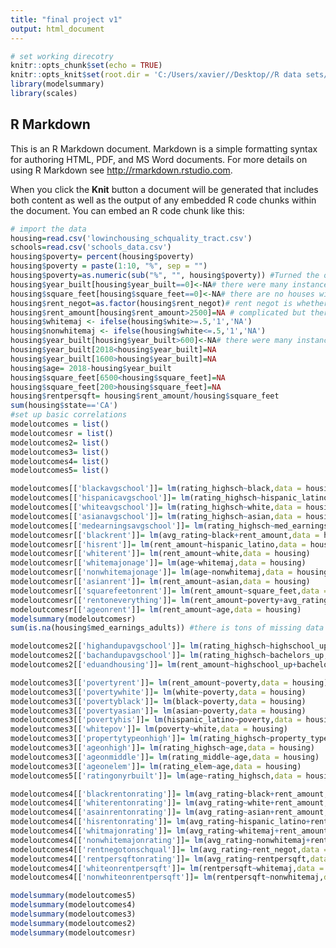 ---
title: "final project v1"
output: html_document
---

```{r setup, include=FALSE}
# set working direcotry
knitr::opts_chunk$set(echo = TRUE)
knitr::opts_knit$set(root.dir = 'C:/Users/xavier//Desktop//R data sets/')
library(modelsummary)
library(scales)
```

## R Markdown

This is an R Markdown document. Markdown is a simple formatting syntax for authoring HTML, PDF, and MS Word documents. For more details on using R Markdown see <http://rmarkdown.rstudio.com>.

When you click the **Knit** button a document will be generated that includes both content as well as the output of any embedded R code chunks within the document. You can embed an R code chunk like this:

```{r}
# import the data 
housing=read.csv('lowinchousing_schquality_tract.csv')
schools=read.csv('schools_data.csv')
housing$poverty= percent(housing$poverty)
housing$poverty = paste(1:10, "%", sep = "") 
housing$poverty=as.numeric(sub("%", "", housing$poverty)) #Turned the original 'poverty variable' into a  
housing$year_built[housing$year_built==0]<-NA# there were many instances where the year of the building would be 0 therefore it would be reasonable to say that it would be missing data rather than houses that were built in the year 0.
housing$square_feet[housing$square_feet==0]<-NA# there are no houses with 0 sqft therefore it must be NA
housing$rent_negot=as.factor(housing$rent_negot)# rent negot is whether or not the rent was negotiated as such it is a factor not a int.
housing$rent_amount[housing$rent_amount>2500]=NA # complicated but there were some houses where the payment was around 10k but obv if you are on section 8 which this data set is exclusively made up of then you wont qualify for section 8 under that area.
housing$whitemaj <- ifelse(housing$white>=.5,'1','NA')
housing$nonwhitemaj <- ifelse(housing$white<=.5,'1','NA')
housing$year_built[housing$year_built>600]<-NA# there were many instances where the year of the building would be 0 therefore it would be reasonable to say that it would be missing data rather than houses that were built in the year 0.
housing$year_built[2018<housing$year_built]=NA
housing$year_built[1600>housing$year_built]=NA
housing$age= 2018-housing$year_built
housing$square_feet[6500<housing$square_feet]=NA
housing$square_feet[200>housing$square_feet]=NA
housing$rentpersqft= housing$rent_amount/housing$square_feet
sum(housing$state=='CA') 
#set up basic correlations
modeloutcomes = list()
modeloutcomesr = list()
modeloutcomes2= list()
modeloutcomes3= list()
modeloutcomes4= list()
modeloutcomes5= list()

modeloutcomes[['blackavgschool']]= lm(rating_highsch~black,data = housing)
modeloutcomes[['hispanicavgschool']]= lm(rating_highsch~hispanic_latino,data = housing)
modeloutcomes[['whiteavgschool']]= lm(rating_highsch~white,data = housing)
modeloutcomes[['asianavgschool']]= lm(rating_highsch~asian,data = housing)
modeloutcomes[['medearningsavgschool']]= lm(rating_highsch~med_earnings_adults,data = housing) # why is there no effect of median income on school quality?
modeloutcomesr[['blackrent']]= lm(avg_rating~black+rent_amount,data = housing)
modeloutcomesr[['hisrent']]= lm(rent_amount~hispanic_latino,data = housing)
modeloutcomesr[['whiterent']]= lm(rent_amount~white,data = housing)
modeloutcomesr[['whitemajonage']]= lm(age~whitemaj,data = housing)
modeloutcomesr[['nonwhitemajonage']]= lm(age~nonwhitemaj,data = housing)
modeloutcomesr[['asianrent']]= lm(rent_amount~asian,data = housing)
modeloutcomesr[['squarefeetonrent']]= lm(rent_amount~square_feet,data = housing)
modeloutcomesr[['rentoneverything']]= lm(rent_amount~poverty+avg_rating+rating_highsch+bachelors_up,data = housing)
modeloutcomesr[['ageonrent']]= lm(rent_amount~age,data = housing)
modelsummary(modeloutcomesr)
sum(is.na(housing$med_earnings_adults)) #there is tons of missing data in the med earnings data set therefore we cannot gather a reliable effect on school quality.

modeloutcomes2[['highandupavgschool']]= lm(rating_highsch~highschool_up, data = housing)
modeloutcomes2[['bachandupavgschool']]= lm(rating_highsch~bachelors_up, data = housing)
modeloutcomes2[['eduandhousing']]= lm(rent_amount~highschool_up+bachelors_up, data = housing)

modeloutcomes3[['povertyrent']]= lm(rent_amount~poverty,data = housing)
modeloutcomes3[['povertywhite']]= lm(white~poverty,data = housing)
modeloutcomes3[['povertyblack']]= lm(black~poverty,data = housing)
modeloutcomes3[['povertyasian']]= lm(asian~poverty,data = housing)
modeloutcomes3[['povertyhis']]= lm(hispanic_latino~poverty,data = housing)
modeloutcomes3[['whitepov']]= lm(poverty~white,data = housing)
modeloutcomes3[['propertytypeonhigh']]= lm(rating_highsch~property_type,data = housing)
modeloutcomes3[['ageonhigh']]= lm(rating_highsch~age,data = housing)
modeloutcomes3[['ageonmiddle']]= lm(rating_middle~age,data = housing)
modeloutcomes3[['ageonelem']]= lm(rating_elem~age,data = housing)
modeloutcomes5[['ratingonyrbuilt']]= lm(age~rating_highsch,data = housing) # schools that are 

modeloutcomes4[['blackrentonrating']]= lm(avg_rating~black+rent_amount,data = housing)
modeloutcomes4[['whiterentonrating']]= lm(avg_rating~white+rent_amount,data = housing)
modeloutcomes4[['asainrentonrating']]= lm(avg_rating~asian+rent_amount,data = housing)
modeloutcomes4[['hisrentonrating']]= lm(avg_rating~hispanic_latino+rent_amount,data = housing)
modeloutcomes4[['whitmajonrating']]= lm(avg_rating~whitemaj+rent_amount,data = housing)
modeloutcomes4[['nonwhitemajonrating']]= lm(avg_rating~nonwhitemaj+rent_amount,data = housing)
modeloutcomes4[['rentnegotonschqual']]= lm(avg_rating~rent_negot,data = housing)
modeloutcomes4[['rentpersqftonrating']]= lm(avg_rating~rentpersqft,data = housing)
modeloutcomes4[['whiteonrentpersqft']]= lm(rentpersqft~whitemaj,data = housing)
modeloutcomes4[['nonwhiteonrentpersqft']]= lm(rentpersqft~nonwhitemaj,data = housing)

modelsummary(modeloutcomes5)
modelsummary(modeloutcomes4)
modelsummary(modeloutcomes3)
modelsummary(modeloutcomes2)
modelsummary(modeloutcomesr)
```

```{r}

```

